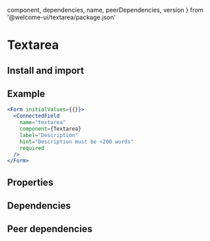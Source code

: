 
  component,
  dependencies,
  name,
  peerDependencies,
  version
} from '@welcome-ui/textarea/package.json'
# Textarea
<tagversion version={version} name={name} />

## Install and import

<usage component={component} name={name} peerDependencies={peerDependencies} />

## Example

```jsx
<Form initialValues={{}}>
  <ConnectedField
    name="textarea"
    component={Textarea}
    label="Description"
    hint="Description must be <200 words"
    required
  />
</Form>
```

## Properties

<props of="Textarea" propTypes={props.propTypes} />

## Dependencies

<dependencies dependencies={dependencies} />

## Peer dependencies

<dependencies dependencies={peerDependencies} />
